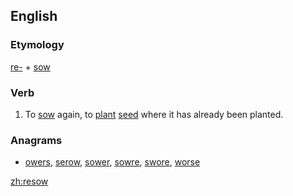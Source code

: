 ==English==

===Etymology===
[[re-]] + [[sow]]

===Verb===
{{en-verb|resows|resowing|resowed|resown}}

#To [[sow]] again, to [[plant]] [[seed]] where it has already been planted.

===Anagrams===
* [[owers#English|owers]], [[serow#English|serow]], [[sower#English|sower]], [[sowre#English|sowre]], [[swore#English|swore]], [[worse#English|worse]]

[[zh:resow]]